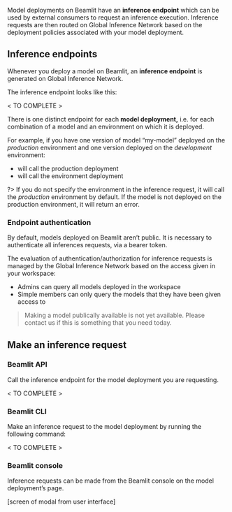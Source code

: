 

Model deployments on Beamlit have an **inference endpoint** which can be used by external consumers to request an inference execution. Inference requests are then routed on Global Inference Network based on the deployment policies associated with your model deployment. 

## Inference endpoints

Whenever you deploy a model on Beamlit, an **inference endpoint** is generated on Global Inference Network.

The inference endpoint looks like this:

< TO COMPLETE > 

There is one distinct endpoint for each **model deployment,** i.e. for each combination of a model and an environment on which it is deployed. 

For example, if you have one version of model “my-model” deployed on the *production* environment and one version deployed on the *development* environment:

- <TO COMPLETE > will call the production deployment
- <TO COMPLETE > will call the environment deployment

?> If you do not specify the environment in the inference request, it will call the *production* environment by default. If the model is not deployed on the production environment, it will return an error.

### Endpoint authentication

By default, models deployed on Beamlit aren’t public. It is necessary to authenticate all inferences requests, via a bearer token.

The evaluation of authentication/authorization for inference requests is managed by the Global Inference Network based on the access given in your workspace:

- Admins can query all models deployed in the workspace
- Simple members can only query the models that they have been given access to

> Making a model publically available is not yet available. Please contact us if this is something that you need today.

## Make an inference request

### Beamlit API

Call the inference endpoint for the model deployment you are requesting.

< TO COMPLETE >

### Beamlit CLI

Make an inference request to the model deployment by running the following command:

< TO COMPLETE >

### Beamlit console

Inference requests can be made from the Beamlit console on the model deployment’s page.

[screen of modal from user interface]